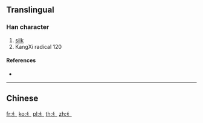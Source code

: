 {{character info/new}}
{{also|糹}}
==Translingual==
{{stroke order|type=animate}}

===Han character===
{{Han char|rn=120|rad=纟|as=00|sn=3|four=|canj=VVM,XVVM|ids=⿱⿻𠃋𠃋一}}

# [[silk]]
# KangXi radical 120

====References====
* {{Han ref|kx=0944.251|hdz=53361.011|uh=7E9F|ud=32415}}

----

==Chinese==
{{zh-see|糹}}

[[fr:纟]]
[[ko:纟]]
[[pl:纟]]
[[th:纟]]
[[zh:纟]]